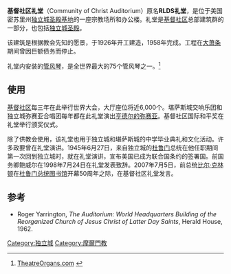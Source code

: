 {{LDS_Movement}}
{{coord|39.0898|-94.4283|type:landmark_region:US-UT|display=title|name=Community of Christ Auditorium}}
{{Infobox stadium
| stadium_name        = 基督社区礼堂
| image               =[[Image:CommunityofChrist_Auditoriu.jpg|250px]] 
| fullname            =
| location            = 美国密苏里州[[独立城|独立城]]1001 W. Walnut
| broke_ground        =1926
| opened              = 1958
| owner               = [[基督社区|基督社区]]
| former_names        = RLDS礼堂
| tenants             = [[基督社区|基督社区]]
| seating_capacity    = 6,000
| dimensions          ={{convert|214|ft|m}}x {{convert|168|ft|m}}; {{convert|92|ft|m}}地面到屋顶（会议中心）; {{convert|114|ft|m}}屋顶到穹顶
}}
'''基督社区礼堂'''（Community of Christ Auditorium）原名'''RLDS礼堂'''，是位于美国密苏里州[[独立城|独立城]][[圣殿基地|圣殿基地]]的一座宗教场所和办公楼。礼堂是[[基督社区|基督社区]]总部建筑群的一部分，也包括[[独立城圣殿|独立城圣殿]]。

该建筑是根据教会先知的愿景，于1926年开工建造，1958年完成。工程在[[大萧条|大萧条]]期间曾因巨额债务而停止。

礼堂内安装的[[管风琴|管风琴]]，是全世界最大的75个管风琴之一。<ref>[http://www.theatreorgans.com/laird/top.pipe.organs.html TheatreOrgans.com] {{webarchive|url=https://web.archive.org/web/20100830204826/http://www.theatreorgans.com/laird/top.pipe.organs.html |date=2010-08-30 }}</ref>

==使用==

[[基督社区|基督社区]]每三年在此举行世界大会，大厅座位将近6,000个。堪萨斯城交响乐团和独立城弥赛亚合唱团每年都在此礼堂演出[[弥赛亚_(亨德尔)|亨德尔的弥赛亚]]。基督社区国际和平奖在礼堂举行颁奖仪式。

除了供教会使用，该礼堂也用于独立城和堪萨斯城的中学毕业典礼和文化活动。许多政要曾在礼堂演讲。1945年6月27日，来自独立城的[[杜鲁门|杜鲁门]]总统在他任职期间第一次回到独立城时，就在礼堂演讲，宣布美国已成为联合国条约的签署国。前国务卿鲍威尔在1998年7月24日在礼堂发表致辞。2007年7月5日，前总统[[比尔·克林顿|比尔·克林顿]]在[[杜鲁门总统图书馆|杜鲁门总统图书馆]]开幕50周年之际，在基督社区礼堂发言。

==参考==
{{Reflist}}
*Roger Yarrington, ''The Auditorium:  World Headquarters Building of the Reorganized Church of Jesus Christ of Latter Day Saints'', Herald House, 1962.
[[Category:独立城|Category:独立城]]
[[Category:摩爾門教|Category:摩爾門教]]